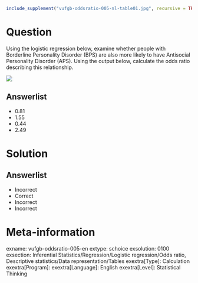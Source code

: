 ```r
include_supplement("vufgb-oddsratio-005-nl-table01.jpg", recursive = TRUE)
```

Question
========

Using the logistic regression below, examine whether people with Borderline Personality Disorder (BPS) are also more likely to have Antisocial Personality Disorder (APS). Using the output below, calculate the odds ratio describing this relationship.


![](vufgb-oddsratio-005-nl-table01.jpg)
  
Answerlist
----------
* 0.81
* 1.55
* 0.44
* 2.49


Solution
========

Answerlist
----------
* Incorrect
* Correct
* Incorrect
* Incorrect

Meta-information
================
exname: vufgb-oddsratio-005-en
extype: schoice
exsolution: 0100
exsection: Inferential Statistics/Regression/Logistic regression/Odds ratio, Descriptive statistics/Data representation/Tables
exextra[Type]: Calculation
exextra[Program]: 
exextra[Language]: English
exextra[Level]: Statistical Thinking
